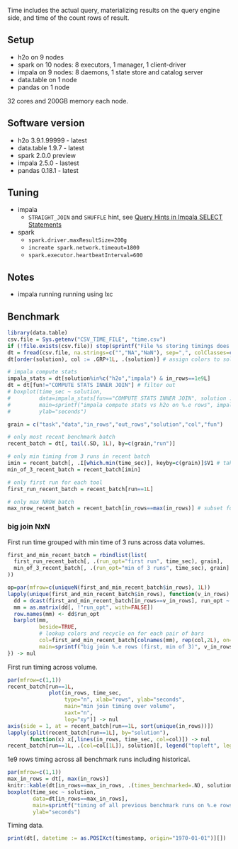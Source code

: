 
Time includes the actual query, materializing results on the query engine side, and time of the count rows of result.

## Setup

- h2o on 9 nodes
- spark on 10 nodes: 8 executors, 1 manager, 1 client-driver
- impala on 9 nodes: 8 daemons, 1 state store and catalog server
- data.table on 1 node
- pandas on 1 node

32 cores and 200GB memory each node.

## Software version

- h2o 3.9.1.99999 - latest
- data.table 1.9.7 - latest
- spark 2.0.0 preview
- impala 2.5.0 - lastest
- pandas 0.18.1 - latest

## Tuning

- impala
  - `STRAIGHT_JOIN` and `SHUFFLE` hint, see [Query Hints in Impala SELECT Statements](http://www.cloudera.com/documentation/enterprise/latest/topics/impala_hints.html)
  
- spark
  - `spark.driver.maxResultSize=200g`
  - `increate spark.network.timeout=1800`
  - `spark.executor.heartbeatInterval=600`

## Notes

- impala running running using lxc

## Benchmark

```r
library(data.table)
csv.file = Sys.getenv("CSV_TIME_FILE", "time.csv")
if (!file.exists(csv.file)) stop(sprintf("File %s storing timings does not exists. Did you successfully run.sh benchmark?", csv.file))
dt = fread(csv.file, na.strings=c("","NA","NaN"), sep=",", colClasses=c(batch="integer", comment="character")) # file stores multiple batches of benchmark run, so the filtering below
dt[order(solution), col := .GRP+1L, .(solution)] # assign colors to solutions

# impala compute stats
impala_stats = dt[solution%in%c("h2o","impala") & in_rows==1e9L]
dt = dt[fun!="COMPUTE STATS INNER JOIN"] # filter out
# boxplot(time_sec ~ solution,
#         data=impala_stats[fun=="COMPUTE STATS INNER JOIN", solution := "impala stats"],
#         main=sprintf("impala compute stats vs h2o on %.e rows", impala_stats$in_rows[1L]),
#         ylab="seconds")

grain = c("task","data","in_rows","out_rows","solution","col","fun")

# only most recent benchmark batch
recent_batch = dt[, tail(.SD, 1L), by=c(grain,"run")]

# only min timing from 3 runs in recent batch
imin = recent_batch[, .I[which.min(time_sec)], keyby=c(grain)]$V1 # take which.min
min_of_3_recent_batch = recent_batch[imin]

# only first run for each tool
first_run_recent_batch = recent_batch[run==1L]

# only max NROW batch
max_nrow_recent_batch = recent_batch[in_rows==max(in_rows)] # subset for only bigger NROW
```

### big join NxN

First run time grouped with min time of 3 runs across data volumes.

```r
first_and_min_recent_batch = rbindlist(list(
  first_run_recent_batch[, .(run_opt="first run", time_sec), grain],
  min_of_3_recent_batch[, .(run_opt="min of 3 runs", time_sec), grain]
))

op=par(mfrow=c(uniqueN(first_and_min_recent_batch$in_rows), 1L))
lapply(unique(first_and_min_recent_batch$in_rows), function(v_in_rows) {
  dd = dcast(first_and_min_recent_batch[in_rows==v_in_rows], run_opt ~ solution, value.var="time_sec")
  mm = as.matrix(dd[, !"run_opt", with=FALSE])
  row.names(mm) <- dd$run_opt
  barplot(mm,
          beside=TRUE,
          # lookup colors and recycle on for each pair of bars
          col=first_and_min_recent_batch[colnames(mm), rep(col,2L), on="solution", by=.EACHI, mult="first"]$V1,
          main=sprintf("big join %.e rows (first, min of 3)", v_in_rows))
}) -> nul
```

First run timing across volume.

```r
par(mfrow=c(1,1))
recent_batch[run==1L,
             plot(in_rows, time_sec, 
                  type="n", xlab="rows", ylab="seconds",
                  main="min join timing over volume",
                  xaxt="n",
                  log="xy")] -> nul
axis(side = 1, at = recent_batch[run==1L, sort(unique(in_rows))])
lapply(split(recent_batch[run==1L], by="solution"),
       function(x) x[,lines(in_rows, time_sec, col=col)]) -> nul
recent_batch[run==1L, .(col=col[1L]), solution][, legend("topleft", legend=solution, col=col, lty=1)] -> nul
```

1e9 rows timing across all benchmark runs including historical.

```r
par(mfrow=c(1,1))
max_in_rows = dt[, max(in_rows)]
knitr::kable(dt[in_rows==max_in_rows, .(times_benchmarked=.N), solution], row.names=FALSE, caption="benchmark timing entries")
boxplot(time_sec ~ solution,
        data=dt[in_rows==max_in_rows],
        main=sprintf("timing of all previous benchmark runs on %.e rows", max_in_rows),
        ylab="seconds")
```

Timing data.

```r
print(dt[, datetime := as.POSIXct(timestamp, origin="1970-01-01")][])
```
